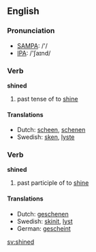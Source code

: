 ==English==
=== Pronunciation ===
*[[w:SAMPA|SAMPA]]: /'/
*[[w:IPA|IPA]]: /'ʃaɪnd/

=== Verb ===

'''shined'''

# past tense of to [[shine]]

==== Translations ====
*Dutch: [[scheen]], [[schenen]]
*Swedish: [[sken]], [[lyste]]

=== Verb ===

'''shined'''

# past participle of to [[shine]]

==== Translations ====
*Dutch: [[geschenen]]
*Swedish: [[skinit]], [[lyst]]
*German: [[gescheint]]
[[sv:shined]]